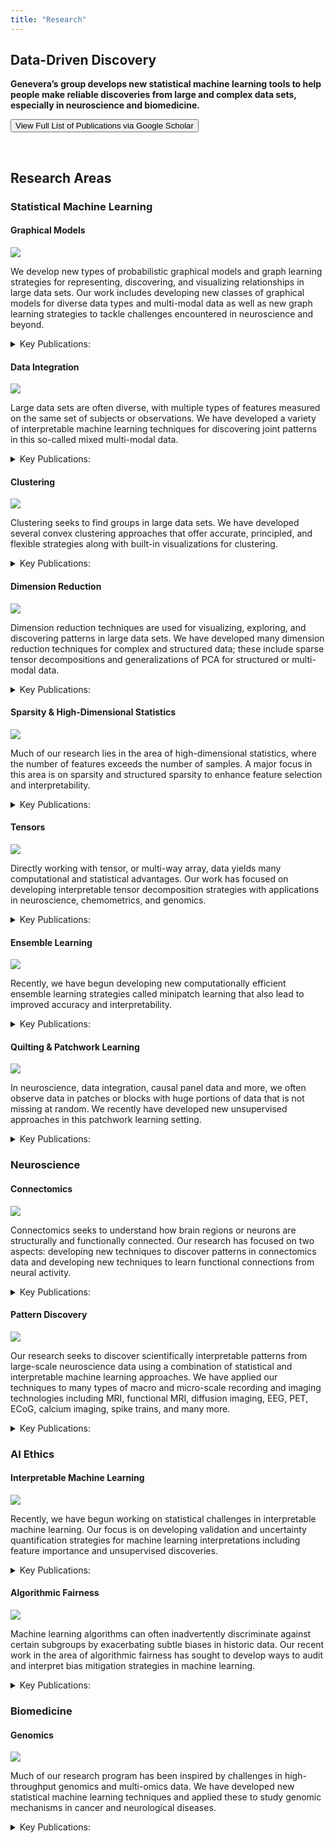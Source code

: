 ```yaml
---
title: "Research"
---
```


## Data-Driven Discovery

**Genevera’s group develops new statistical machine learning tools to help people make reliable discoveries from large and complex data sets, especially in neuroscience and biomedicine.**

[<button type="button" class="btn btn-primary">View Full List of Publications via Google Scholar</button>](https://scholar.google.com/citations?hl=en&user=gIUd12QAAAAJ&view_op=list_works&sortby=pubdate)

<br>

## Research Areas

### Statistical Machine Learning

#### Graphical Models

::: {.grid}
::: {.g-col-4}
![](images/Graphical-models-data-integration.jpg)
:::
::: {.g-col-8}
We develop new types of probabilistic graphical models and graph learning strategies for representing, discovering, and visualizing relationships in large data sets. Our work includes developing new classes of graphical models for diverse data types and multi-modal data as well as new graph learning strategies to tackle challenges encountered in neuroscience and beyond. 

<details>
<summary>Key Publications:</summary>
- Here
</details>

:::
:::


#### Data Integration



::: {.grid}
::: {.g-col-6}
![](images/multi_modal_thumbnail.png)
:::
::: {.g-col-6}
Large data sets are often diverse, with multiple types of features measured on the same set of subjects or observations.  We have developed a variety of interpretable machine learning techniques for discovering joint patterns in this so-called mixed multi-modal data.

<details>
<summary>Key Publications:</summary>
- Here
</details>

:::
:::


#### Clustering

::: {.grid}
::: {.g-col-3}
![](images/Clustering-thumbnail.jpg)
:::
::: {.g-col-9}
Clustering seeks to find groups in large data sets.  We have developed several convex clustering approaches that offer accurate, principled, and flexible strategies along with built-in visualizations for clustering.  

<details>
<summary>Key Publications:</summary>
- Here
</details>
:::
:::

#### Dimension Reduction

::: {.grid}
::: {.g-col-4}
![](images/pattern-recognition-or-dimension-reduction-e1632928373812.jpg)
:::
::: {.g-col-8}
Dimension reduction techniques are used for visualizing, exploring, and discovering patterns in large data sets. We have developed many dimension reduction techniques for complex and structured data; these include sparse tensor decompositions and generalizations of PCA for structured or multi-modal data.  

<details>
<summary>Key Publications:</summary>
- Here
</details>
:::
:::



#### Sparsity & High-Dimensional Statistics


::: {.grid}
::: {.g-col-4}
![](images/Regularization-paths-structured-sparsity.jpg)
:::
::: {.g-col-8}
Much of our research lies in the area of high-dimensional statistics, where the number of features exceeds the number of samples.  A major focus in this area is on sparsity and structured sparsity to enhance feature selection and interpretability.  

<details>
<summary>Key Publications:</summary>
- Here
</details>
:::
:::


#### Tensors



::: {.grid}
::: {.g-col-6}
![](images/tensor_cp_thumbnail.png)
:::
::: {.g-col-6}
Directly working with tensor, or multi-way array, data yields many computational and statistical advantages.  Our work has focused on developing interpretable tensor decomposition strategies with applications in neuroscience, chemometrics, and genomics.  



<details>
<summary>Key Publications:</summary>
- Here
</details>
:::
:::


#### Ensemble Learning


::: {.grid}
::: {.g-col-3}
![](images/fig_minipatch_illustration.png)
:::
::: {.g-col-9}
Recently, we have begun developing new computationally efficient ensemble learning strategies called minipatch learning that also lead to improved accuracy and interpretability.

<details>
<summary>Key Publications:</summary>
- Here
</details>
:::
:::


#### Quilting & Patchwork Learning

::: {.grid}
::: {.g-col-3}
![](images/quilting_thumbnail.png)
:::
::: {.g-col-9}
In neuroscience, data integration, causal panel data and more, we often observe data in patches or blocks with huge portions of data that is not missing at random.  We recently have developed new unsupervised approaches in this patchwork learning setting.  

<details>
<summary>Key Publications:</summary>
- Here
</details>
:::
:::


### Neuroscience

#### Connectomics

::: {.grid}
::: {.g-col-5}
![](images/neuroscience-or-networks_thumbnail.jpg)
:::
::: {.g-col-7}
Connectomics seeks to understand how brain regions or neurons are structurally and functionally connected.  Our research has focused on two aspects: developing new techniques to discover patterns in connectomics data and developing new techniques to learn functional connections from neural activity.   

<details>
<summary>Key Publications:</summary>
- Here
</details>
:::
:::



#### Pattern Discovery


::: {.grid}
::: {.g-col-5}
![](images/ecog_thumbnail.png)
:::
::: {.g-col-7}
Our research seeks to discover scientifically interpretable patterns from large-scale neuroscience data using a combination of statistical and interpretable machine learning approaches.  We have applied our techniques to many types of macro and micro-scale recording and imaging technologies including MRI, functional MRI, diffusion imaging, EEG, PET, ECoG, calcium imaging, spike trains, and many more.  

<details>
<summary>Key Publications:</summary>
- Here
</details>
:::
:::



### AI Ethics

#### Interpretable Machine Learning


::: {.grid}
::: {.g-col-6}
![](images/iml_thumbnail.png)
:::
::: {.g-col-6}
Recently, we have begun working on statistical challenges in interpretable machine learning.  Our focus is on developing validation and uncertainty quantification strategies for machine learning interpretations including feature importance and unsupervised discoveries. 

<details>
<summary>Key Publications:</summary>
- Here
</details>
:::
:::


#### Algorithmic Fairness

::: {.grid}
::: {.g-col-5}
![](images/fairstacks_multi_constraint.png)
:::
::: {.g-col-7}
Machine learning algorithms can often inadvertently discriminate against certain subgroups by exacerbating subtle biases in historic data.  Our recent work in the area of algorithmic fairness has sought to develop ways to audit and interpret bias mitigation strategies in machine learning. 

<details>
<summary>Key Publications:</summary>
- Here
</details>
:::
:::


### Biomedicine

#### Genomics

::: {.grid}
::: {.g-col-4}
![](images/fig_genomics_thumbnail.png)
:::
::: {.g-col-8}
Much of our research program has been inspired by challenges in high-throughput genomics and multi-omics data.  We have developed new statistical machine learning techniques and applied these to study genomic mechanisms in cancer and neurological diseases.  

<details>
<summary>Key Publications:</summary>
- Here
</details>
:::
:::

